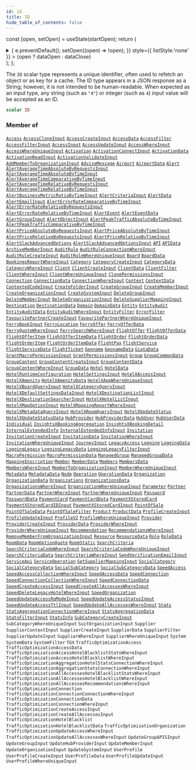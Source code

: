 ```yaml
---
id: id
title: ID
hide_table_of_contents: false
---
```






const [open, setOpen] = useState(startOpen);
return (
<details {...(open ? { open: true } : {})} className="details" style={{ border:'none', boxShadow:'none', background:'var(--ifm-background-color)' }}>
<summary
onClick={(e) => {
e.preventDefault();
setOpen((open) => !open);
}}
style={{ listStyle:'none' }} >
{open ? dataOpen : dataClose}
</summary>
{open && children}
</details>
);
};

The `ID` scalar type represents a unique identifier, often used to refetch an object or as key for a cache. The ID type appears in a JSON response as a String; however, it is not intended to be human-readable. When expected as an input type, any string (such as `"4"`) or integer (such as `4`) input value will be accepted as an ID.

```graphql
scalar ID
```

### Member of

[`Access`](/api/objects/access) <Badge class="badge badge--secondary" text="object"/><Bullet />[`AccessCloneInput`](/api/inputs/access-clone-input) <Badge class="badge badge--secondary" text="input"/><Bullet />[`AccessCreateInput`](/api/inputs/access-create-input) <Badge class="badge badge--secondary" text="input"/><Bullet />[`AccessData`](/api/objects/access-data) <Badge class="badge badge--secondary" text="object"/><Bullet />[`AccessFilter`](/api/inputs/access-filter) <Badge class="badge badge--secondary" text="input"/><Bullet />[`AccessFilterInput`](/api/inputs/access-filter-input) <Badge class="badge badge--secondary" text="input"/><Bullet />[`AccessInput`](/api/inputs/access-input) <Badge class="badge badge--secondary" text="input"/><Bullet />[`AccessUpdateInput`](/api/inputs/access-update-input) <Badge class="badge badge--secondary" text="input"/><Bullet />[`AccessWhereInput`](/api/inputs/access-where-input) <Badge class="badge badge--secondary" text="input"/><Bullet />[`AccessWhereUniqueInput`](/api/inputs/access-where-unique-input) <Badge class="badge badge--secondary" text="input"/><Bullet />[`Activation`](/api/objects/activation) <Badge class="badge badge--secondary" text="object"/><Bullet />[`ActivationConnectInput`](/api/inputs/activation-connect-input) <Badge class="badge badge--secondary" text="input"/><Bullet />[`ActivationData`](/api/objects/activation-data) <Badge class="badge badge--secondary" text="object"/><Bullet />[`ActivationReadInput`](/api/inputs/activation-read-input) <Badge class="badge badge--secondary" text="input"/><Bullet />[`ActivationValidateInput`](/api/inputs/activation-validate-input) <Badge class="badge badge--secondary" text="input"/><Bullet />[`AddMemberToOrganizationInput`](/api/inputs/add-member-to-organization-input) <Badge class="badge badge--secondary" text="input"/><Bullet />[`AdviseMessage`](/api/objects/advise-message) <Badge class="badge badge--secondary" text="object"/><Bullet />[`Airport`](/api/objects/airport) <Badge class="badge badge--secondary" text="object"/><Bullet />[`AirportData`](/api/objects/airport-data) <Badge class="badge badge--secondary" text="object"/><Bullet />[`Alert`](/api/objects/alert) <Badge class="badge badge--secondary" text="object"/><Bullet />[`AlertAverageTimeAbsoluteByRequestsInput`](/api/inputs/alert-average-time-absolute-by-requests-input) <Badge class="badge badge--secondary" text="input"/><Bullet />[`AlertAverageTimeAbsoluteByTimeInput`](/api/inputs/alert-average-time-absolute-by-time-input) <Badge class="badge badge--secondary" text="input"/><Bullet />[`AlertAverageTimeComparativeByTimeInput`](/api/inputs/alert-average-time-comparative-by-time-input) <Badge class="badge badge--secondary" text="input"/><Bullet />[`AlertAverageTimeRelativeByRequestsInput`](/api/inputs/alert-average-time-relative-by-requests-input) <Badge class="badge badge--secondary" text="input"/><Bullet />[`AlertAverageTimeRelativeByTimeInput`](/api/inputs/alert-average-time-relative-by-time-input) <Badge class="badge badge--secondary" text="input"/><Bullet />[`AlertBusinessMetricRatioByTimeInput`](/api/inputs/alert-business-metric-ratio-by-time-input) <Badge class="badge badge--secondary" text="input"/><Bullet />[`AlertCriteriaInput`](/api/inputs/alert-criteria-input) <Badge class="badge badge--secondary" text="input"/><Bullet />[`AlertData`](/api/objects/alert-data) <Badge class="badge badge--secondary" text="object"/><Bullet />[`AlertEmailInput`](/api/inputs/alert-email-input) <Badge class="badge badge--secondary" text="input"/><Bullet />[`AlertErrorRateComparativeByTimeInput`](/api/inputs/alert-error-rate-comparative-by-time-input) <Badge class="badge badge--secondary" text="input"/><Bullet />[`AlertErrorRateRelativeByRequestsInput`](/api/inputs/alert-error-rate-relative-by-requests-input) <Badge class="badge badge--secondary" text="input"/><Bullet />[`AlertErrorRateRelativeByTimeInput`](/api/inputs/alert-error-rate-relative-by-time-input) <Badge class="badge badge--secondary" text="input"/><Bullet />[`AlertEvent`](/api/objects/alert-event) <Badge class="badge badge--secondary" text="object"/><Bullet />[`AlertEventData`](/api/objects/alert-event-data) <Badge class="badge badge--secondary" text="object"/><Bullet />[`AlertGroupInput`](/api/inputs/alert-group-input) <Badge class="badge badge--secondary" text="input"/><Bullet />[`AlertObjectInput`](/api/inputs/alert-object-input) <Badge class="badge badge--secondary" text="input"/><Bullet />[`AlertPeakTrafficAbsoluteByTimeInput`](/api/inputs/alert-peak-traffic-absolute-by-time-input) <Badge class="badge badge--secondary" text="input"/><Bullet />[`AlertPeakTrafficComparativeByTimeInput`](/api/inputs/alert-peak-traffic-comparative-by-time-input) <Badge class="badge badge--secondary" text="input"/><Bullet />[`AlertPriceAbsoluteByRequestsInput`](/api/inputs/alert-price-absolute-by-requests-input) <Badge class="badge badge--secondary" text="input"/><Bullet />[`AlertPriceAbsoluteByTimeInput`](/api/inputs/alert-price-absolute-by-time-input) <Badge class="badge badge--secondary" text="input"/><Bullet />[`AlertPriceRelativeByRequestsInput`](/api/inputs/alert-price-relative-by-requests-input) <Badge class="badge badge--secondary" text="input"/><Bullet />[`AlertPriceRelativeByTimeInput`](/api/inputs/alert-price-relative-by-time-input) <Badge class="badge badge--secondary" text="input"/><Bullet />[`AlertSlackAdvancedOptions`](/api/objects/alert-slack-advanced-options) <Badge class="badge badge--secondary" text="object"/><Bullet />[`AlertSlackAdvancedOptionsInput`](/api/inputs/alert-slack-advanced-options-input) <Badge class="badge badge--secondary" text="input"/><Bullet />[`API`](/api/objects/api) <Badge class="badge badge--secondary" text="object"/><Bullet />[`APIData`](/api/objects/apidata) <Badge class="badge badge--secondary" text="object"/><Bullet />[`ArchiveMemberInput`](/api/inputs/archive-member-input) <Badge class="badge badge--secondary" text="input"/><Bullet />[`AuditRule`](/api/objects/audit-rule) <Badge class="badge badge--secondary" text="object"/><Bullet />[`AuditRuleConnectionWhereInput`](/api/inputs/audit-rule-connection-where-input) <Badge class="badge badge--secondary" text="input"/><Bullet />[`AuditRuleCreateInput`](/api/inputs/audit-rule-create-input) <Badge class="badge badge--secondary" text="input"/><Bullet />[`AuditRuleWhereUniqueInput`](/api/inputs/audit-rule-where-unique-input) <Badge class="badge badge--secondary" text="input"/><Bullet />[`Board`](/api/objects/board) <Badge class="badge badge--secondary" text="object"/><Bullet />[`BoardData`](/api/objects/board-data) <Badge class="badge badge--secondary" text="object"/><Bullet />[`BookingsReportWhereInput`](/api/inputs/bookings-report-where-input) <Badge class="badge badge--secondary" text="input"/><Bullet />[`Category`](/api/objects/category) <Badge class="badge badge--secondary" text="object"/><Bullet />[`CategoryCreateInput`](/api/inputs/category-create-input) <Badge class="badge badge--secondary" text="input"/><Bullet />[`CategoryData`](/api/objects/category-data) <Badge class="badge badge--secondary" text="object"/><Bullet />[`CategoryWhereInput`](/api/inputs/category-where-input) <Badge class="badge badge--secondary" text="input"/><Bullet />[`Client`](/api/objects/client) <Badge class="badge badge--secondary" text="object"/><Bullet />[`ClientCreateInput`](/api/inputs/client-create-input) <Badge class="badge badge--secondary" text="input"/><Bullet />[`ClientData`](/api/objects/client-data) <Badge class="badge badge--secondary" text="object"/><Bullet />[`ClientFilter`](/api/inputs/client-filter) <Badge class="badge badge--secondary" text="input"/><Bullet />[`ClientWhereInput`](/api/inputs/client-where-input) <Badge class="badge badge--secondary" text="input"/><Bullet />[`ClientWhereUniqueInput`](/api/inputs/client-where-unique-input) <Badge class="badge badge--secondary" text="input"/><Bullet />[`ClonePermissionsInput`](/api/inputs/clone-permissions-input) <Badge class="badge badge--secondary" text="input"/><Bullet />[`Connection`](/api/objects/connection) <Badge class="badge badge--secondary" text="object"/><Bullet />[`ConnectionData`](/api/objects/connection-data) <Badge class="badge badge--secondary" text="object"/><Bullet />[`ConnectionWhereInput`](/api/inputs/connection-where-input) <Badge class="badge badge--secondary" text="input"/><Bullet />[`Context`](/api/objects/context) <Badge class="badge badge--secondary" text="object"/><Bullet />[`ContextData`](/api/objects/context-data) <Badge class="badge badge--secondary" text="object"/><Bullet />[`ContextedCodeInput`](/api/inputs/contexted-code-input) <Badge class="badge badge--secondary" text="input"/><Bullet />[`CreateFolderInput`](/api/inputs/create-folder-input) <Badge class="badge badge--secondary" text="input"/><Bullet />[`CreateGroupInput`](/api/inputs/create-group-input) <Badge class="badge badge--secondary" text="input"/><Bullet />[`CreateMemberInput`](/api/inputs/create-member-input) <Badge class="badge badge--secondary" text="input"/><Bullet />[`CreateOrganizationInput`](/api/inputs/create-organization-input) <Badge class="badge badge--secondary" text="input"/><Bullet />[`CreateSystemInput`](/api/inputs/create-system-input) <Badge class="badge badge--secondary" text="input"/><Bullet />[`DeleteGroupInput`](/api/inputs/delete-group-input) <Badge class="badge badge--secondary" text="input"/><Bullet />[`DeleteMemberInput`](/api/inputs/delete-member-input) <Badge class="badge badge--secondary" text="input"/><Bullet />[`DeleteOrganizationInput`](/api/inputs/delete-organization-input) <Badge class="badge badge--secondary" text="input"/><Bullet />[`DeleteSupplierMappingInput`](/api/inputs/delete-supplier-mapping-input) <Badge class="badge badge--secondary" text="input"/><Bullet />[`Destination`](/api/objects/destination) <Badge class="badge badge--secondary" text="object"/><Bullet />[`DestinationData`](/api/objects/destination-data) <Badge class="badge badge--secondary" text="object"/><Bullet />[`Domain`](/api/objects/domain) <Badge class="badge badge--secondary" text="object"/><Bullet />[`DomainData`](/api/objects/domain-data) <Badge class="badge badge--secondary" text="object"/><Bullet />[`Entity`](/api/objects/entity) <Badge class="badge badge--secondary" text="object"/><Bullet />[`EntityAudit`](/api/objects/entity-audit) <Badge class="badge badge--secondary" text="object"/><Bullet />[`EntityAuditData`](/api/objects/entity-audit-data) <Badge class="badge badge--secondary" text="object"/><Bullet />[`EntityAuditWhereInput`](/api/inputs/entity-audit-where-input) <Badge class="badge badge--secondary" text="input"/><Bullet />[`EntityFilter`](/api/inputs/entity-filter) <Badge class="badge badge--secondary" text="input"/><Bullet />[`ErrorFilter`](/api/inputs/error-filter) <Badge class="badge badge--secondary" text="input"/><Bullet />[`FavouritePartnerCreateInput`](/api/inputs/favourite-partner-create-input) <Badge class="badge badge--secondary" text="input"/><Bullet />[`FavouritePartnerWhereUniqueInput`](/api/inputs/favourite-partner-where-unique-input) <Badge class="badge badge--secondary" text="input"/><Bullet />[`FerryBookInput`](/api/inputs/ferry-book-input) <Badge class="badge badge--secondary" text="input"/><Bullet />[`FerryLocation`](/api/objects/ferry-location) <Badge class="badge badge--secondary" text="object"/><Bullet />[`FerryOffer`](/api/objects/ferry-offer) <Badge class="badge badge--secondary" text="object"/><Bullet />[`FerryOfferData`](/api/objects/ferry-offer-data) <Badge class="badge badge--secondary" text="object"/><Bullet />[`FerryQuoteWhereInput`](/api/inputs/ferry-quote-where-input) <Badge class="badge badge--secondary" text="input"/><Bullet />[`FerrySearchWhereInput`](/api/inputs/ferry-search-where-input) <Badge class="badge badge--secondary" text="input"/><Bullet />[`FlightOffer`](/api/objects/flight-offer) <Badge class="badge badge--secondary" text="object"/><Bullet />[`FlightOfferData`](/api/objects/flight-offer-data) <Badge class="badge badge--secondary" text="object"/><Bullet />[`FlightOfferItem`](/api/objects/flight-offer-item) <Badge class="badge badge--secondary" text="object"/><Bullet />[`FlightOfferItemData`](/api/objects/flight-offer-item-data) <Badge class="badge badge--secondary" text="object"/><Bullet />[`FlightOrder`](/api/objects/flight-order) <Badge class="badge badge--secondary" text="object"/><Bullet />[`FlightOrderData`](/api/objects/flight-order-data) <Badge class="badge badge--secondary" text="object"/><Bullet />[`FlightOrderItem`](/api/objects/flight-order-item) <Badge class="badge badge--secondary" text="object"/><Bullet />[`FlightOrderItemData`](/api/objects/flight-order-item-data) <Badge class="badge badge--secondary" text="object"/><Bullet />[`FlightPax`](/api/objects/flight-pax) <Badge class="badge badge--secondary" text="object"/><Bullet />[`FlightService`](/api/objects/flight-service) <Badge class="badge badge--secondary" text="object"/><Bullet />[`FlightServiceData`](/api/objects/flight-service-data) <Badge class="badge badge--secondary" text="object"/><Bullet />[`FlightTicket`](/api/objects/flight-ticket) <Badge class="badge badge--secondary" text="object"/><Bullet />[`Geoname`](/api/objects/geoname) <Badge class="badge badge--secondary" text="object"/><Bullet />[`GeonameData`](/api/objects/geoname-data) <Badge class="badge badge--secondary" text="object"/><Bullet />[`GiataData`](/api/objects/giata-data) <Badge class="badge badge--secondary" text="object"/><Bullet />[`GrantMacroPermissionInput`](/api/inputs/grant-macro-permission-input) <Badge class="badge badge--secondary" text="input"/><Bullet />[`GrantPermissionsInput`](/api/inputs/grant-permissions-input) <Badge class="badge badge--secondary" text="input"/><Bullet />[`Group`](/api/objects/group) <Badge class="badge badge--secondary" text="object"/><Bullet />[`GroupCommonData`](/api/interfaces/group-common-data) <Badge class="badge badge--secondary" text="interface"/><Bullet />[`GroupContent`](/api/objects/group-content) <Badge class="badge badge--secondary" text="object"/><Bullet />[`GroupContentCreateInput`](/api/inputs/group-content-create-input) <Badge class="badge badge--secondary" text="input"/><Bullet />[`GroupContentData`](/api/objects/group-content-data) <Badge class="badge badge--secondary" text="object"/><Bullet />[`GroupContentWhereInput`](/api/inputs/group-content-where-input) <Badge class="badge badge--secondary" text="input"/><Bullet />[`GroupData`](/api/objects/group-data) <Badge class="badge badge--secondary" text="object"/><Bullet />[`Hotel`](/api/objects/hotel) <Badge class="badge badge--secondary" text="object"/><Bullet />[`HotelData`](/api/objects/hotel-data) <Badge class="badge badge--secondary" text="object"/><Bullet />[`HotelRuntimeConfiguration`](/api/objects/hotel-runtime-configuration) <Badge class="badge badge--secondary" text="object"/><Bullet />[`HotelSettingsInput`](/api/inputs/hotel-settings-input) <Badge class="badge badge--secondary" text="input"/><Bullet />[`HotelXAccessInput`](/api/inputs/hotel-xaccess-input) <Badge class="badge badge--secondary" text="input"/><Bullet />[`HotelXAmenity`](/api/objects/hotel-xamenity) <Badge class="badge badge--secondary" text="object"/><Bullet />[`HotelXAmenityData`](/api/objects/hotel-xamenity-data) <Badge class="badge badge--secondary" text="object"/><Bullet />[`HotelXAppWhereUniqueInput`](/api/inputs/hotel-xapp-where-unique-input) <Badge class="badge badge--secondary" text="input"/><Bullet />[`HotelXBoardQueryInput`](/api/inputs/hotel-xboard-query-input) <Badge class="badge badge--secondary" text="input"/><Bullet />[`HotelXCategoryQueryInput`](/api/inputs/hotel-xcategory-query-input) <Badge class="badge badge--secondary" text="input"/><Bullet />[`HotelXDefaultSettingsDataInput`](/api/inputs/hotel-xdefault-settings-data-input) <Badge class="badge badge--secondary" text="input"/><Bullet />[`HotelXDestinationListInput`](/api/inputs/hotel-xdestination-list-input) <Badge class="badge badge--secondary" text="input"/><Bullet />[`HotelXDestinationSearcherInput`](/api/inputs/hotel-xdestination-searcher-input) <Badge class="badge badge--secondary" text="input"/><Bullet />[`HotelXHotelListInput`](/api/inputs/hotel-xhotel-list-input) <Badge class="badge badge--secondary" text="input"/><Bullet />[`HotelXMapOptionInput`](/api/inputs/hotel-xmap-option-input) <Badge class="badge badge--secondary" text="input"/><Bullet />[`HotelXMappingReportWhereInput`](/api/inputs/hotel-xmapping-report-where-input) <Badge class="badge badge--secondary" text="input"/><Bullet />[`HotelXMetadataQueryInput`](/api/inputs/hotel-xmetadata-query-input) <Badge class="badge badge--secondary" text="input"/><Bullet />[`HotelXRoomQueryInput`](/api/inputs/hotel-xroom-query-input) <Badge class="badge badge--secondary" text="input"/><Bullet />[`HotelXUpdateStatus`](/api/objects/hotel-xupdate-status) <Badge class="badge badge--secondary" text="object"/><Bullet />[`HotelXUpdateStatusData`](/api/objects/hotel-xupdate-status-data) <Badge class="badge badge--secondary" text="object"/><Bullet />[`HubProvider`](/api/objects/hub-provider) <Badge class="badge badge--secondary" text="object"/><Bullet />[`HubProviderData`](/api/objects/hub-provider-data) <Badge class="badge badge--secondary" text="object"/><Bullet />[`HubUser`](/api/objects/hub-user) <Badge class="badge badge--secondary" text="object"/><Bullet />[`HubUserData`](/api/objects/hub-user-data) <Badge class="badge badge--secondary" text="object"/><Bullet />[`Individual`](/api/objects/individual) <Badge class="badge badge--secondary" text="object"/><Bullet />[`InsightsXBookingAggregation`](/api/objects/insights-xbooking-aggregation) <Badge class="badge badge--secondary" text="object"/><Bullet />[`InsightsXBookingDetail`](/api/objects/insights-xbooking-detail) <Badge class="badge badge--secondary" text="object"/><Bullet />[`InternalExtendedInfo`](/api/objects/internal-extended-info) <Badge class="badge badge--secondary" text="object"/><Bullet />[`InternalExtendedInfoInput`](/api/inputs/internal-extended-info-input) <Badge class="badge badge--secondary" text="input"/><Bullet />[`Invitation`](/api/objects/invitation) <Badge class="badge badge--secondary" text="object"/><Bullet />[`InvitationCreateInput`](/api/inputs/invitation-create-input) <Badge class="badge badge--secondary" text="input"/><Bullet />[`InvitationData`](/api/objects/invitation-data) <Badge class="badge badge--secondary" text="object"/><Bullet />[`InvitationWhereInput`](/api/inputs/invitation-where-input) <Badge class="badge badge--secondary" text="input"/><Bullet />[`InvitationWhereUniqueInput`](/api/inputs/invitation-where-unique-input) <Badge class="badge badge--secondary" text="input"/><Bullet />[`JourneyInput`](/api/inputs/journey-input) <Badge class="badge badge--secondary" text="input"/><Bullet />[`LegacyAccess`](/api/objects/legacy-access) <Badge class="badge badge--secondary" text="object"/><Bullet />[`Logging`](/api/objects/logging) <Badge class="badge badge--secondary" text="object"/><Bullet />[`LoggingData`](/api/objects/logging-data) <Badge class="badge badge--secondary" text="object"/><Bullet />[`LoggingLegacy`](/api/objects/logging-legacy) <Badge class="badge badge--secondary" text="object"/><Bullet />[`LoggingLegacyData`](/api/objects/logging-legacy-data) <Badge class="badge badge--secondary" text="object"/><Bullet />[`LoggingLegacyFilterInput`](/api/inputs/logging-legacy-filter-input) <Badge class="badge badge--secondary" text="input"/><Bullet />[`MacroPermission`](/api/objects/macro-permission) <Badge class="badge badge--secondary" text="object"/><Bullet />[`MacroPermissionData`](/api/objects/macro-permission-data) <Badge class="badge badge--secondary" text="object"/><Bullet />[`ManagedGroup`](/api/objects/managed-group) <Badge class="badge badge--secondary" text="object"/><Bullet />[`ManagedGroupData`](/api/objects/managed-group-data) <Badge class="badge badge--secondary" text="object"/><Bullet />[`MappingInscription`](/api/objects/mapping-inscription) <Badge class="badge badge--secondary" text="object"/><Bullet />[`Member`](/api/objects/member) <Badge class="badge badge--secondary" text="object"/><Bullet />[`MemberData`](/api/objects/member-data) <Badge class="badge badge--secondary" text="object"/><Bullet />[`Members`](/api/objects/members) <Badge class="badge badge--secondary" text="object"/><Bullet />[`MembersData`](/api/objects/members-data) <Badge class="badge badge--secondary" text="object"/><Bullet />[`MembersWhereInput`](/api/inputs/members-where-input) <Badge class="badge badge--secondary" text="input"/><Bullet />[`MemberToOrganizationInput`](/api/inputs/member-to-organization-input) <Badge class="badge badge--secondary" text="input"/><Bullet />[`MemberWhereUniqueInput`](/api/inputs/member-where-unique-input) <Badge class="badge badge--secondary" text="input"/><Bullet />[`Metadata`](/api/objects/metadata) <Badge class="badge badge--secondary" text="object"/><Bullet />[`MetadataData`](/api/objects/metadata-data) <Badge class="badge badge--secondary" text="object"/><Bullet />[`Node`](/api/interfaces/node) <Badge class="badge badge--secondary" text="interface"/><Bullet />[`Operation`](/api/objects/operation) <Badge class="badge badge--secondary" text="object"/><Bullet />[`OperationData`](/api/objects/operation-data) <Badge class="badge badge--secondary" text="object"/><Bullet />[`Organization`](/api/objects/organization) <Badge class="badge badge--secondary" text="object"/><Bullet />[`OrganizationData`](/api/objects/organization-data) <Badge class="badge badge--secondary" text="object"/><Bullet />[`Organizations`](/api/objects/organizations) <Badge class="badge badge--secondary" text="object"/><Bullet />[`OrganizationsData`](/api/objects/organizations-data) <Badge class="badge badge--secondary" text="object"/><Bullet />[`OrganizationsWhereInput`](/api/inputs/organizations-where-input) <Badge class="badge badge--secondary" text="input"/><Bullet />[`OrganizationWhereUniqueInput`](/api/inputs/organization-where-unique-input) <Badge class="badge badge--secondary" text="input"/><Bullet />[`Parameter`](/api/objects/parameter) <Badge class="badge badge--secondary" text="object"/><Bullet />[`Partner`](/api/objects/partner) <Badge class="badge badge--secondary" text="object"/><Bullet />[`PartnerData`](/api/objects/partner-data) <Badge class="badge badge--secondary" text="object"/><Bullet />[`PartnerWhereInput`](/api/inputs/partner-where-input) <Badge class="badge badge--secondary" text="input"/><Bullet />[`PartnerWhereUniqueInput`](/api/inputs/partner-where-unique-input) <Badge class="badge badge--secondary" text="input"/><Bullet />[`Password`](/api/objects/password) <Badge class="badge badge--secondary" text="object"/><Bullet />[`PasswordData`](/api/objects/password-data) <Badge class="badge badge--secondary" text="object"/><Bullet />[`PaymentCard`](/api/objects/payment-card) <Badge class="badge badge--secondary" text="object"/><Bullet />[`PaymentCardData`](/api/objects/payment-card-data) <Badge class="badge badge--secondary" text="object"/><Bullet />[`PaymentXStoredCard`](/api/objects/payment-xstored-card) <Badge class="badge badge--secondary" text="object"/><Bullet />[`PaymentXStoredCardIDInput`](/api/inputs/payment-xstored-card-idinput) <Badge class="badge badge--secondary" text="input"/><Bullet />[`PaymentXStoredCardInput`](/api/inputs/payment-xstored-card-input) <Badge class="badge badge--secondary" text="input"/><Bullet />[`PointOfSale`](/api/objects/point-of-sale) <Badge class="badge badge--secondary" text="object"/><Bullet />[`PointOfSaleData`](/api/objects/point-of-sale-data) <Badge class="badge badge--secondary" text="object"/><Bullet />[`PointOfSaleFilter`](/api/inputs/point-of-sale-filter) <Badge class="badge badge--secondary" text="input"/><Bullet />[`Product`](/api/objects/product) <Badge class="badge badge--secondary" text="object"/><Bullet />[`ProductData`](/api/objects/product-data) <Badge class="badge badge--secondary" text="object"/><Bullet />[`ProfileCreateInput`](/api/inputs/profile-create-input) <Badge class="badge badge--secondary" text="input"/><Bullet />[`ProfileUpdateInput`](/api/inputs/profile-update-input) <Badge class="badge badge--secondary" text="input"/><Bullet />[`ProfileV2`](/api/objects/profile-v2) <Badge class="badge badge--secondary" text="object"/><Bullet />[`ProfileWhereUniqueInput`](/api/inputs/profile-where-unique-input) <Badge class="badge badge--secondary" text="input"/><Bullet />[`Provider`](/api/objects/provider) <Badge class="badge badge--secondary" text="object"/><Bullet />[`ProviderCreateInput`](/api/inputs/provider-create-input) <Badge class="badge badge--secondary" text="input"/><Bullet />[`ProviderData`](/api/objects/provider-data) <Badge class="badge badge--secondary" text="object"/><Bullet />[`ProviderWhereInput`](/api/inputs/provider-where-input) <Badge class="badge badge--secondary" text="input"/><Bullet />[`ProviderWhereUniqueInput`](/api/inputs/provider-where-unique-input) <Badge class="badge badge--secondary" text="input"/><Bullet />[`Recommendation`](/api/objects/recommendation) <Badge class="badge badge--secondary" text="object"/><Bullet />[`RecommendationsWhereInput`](/api/inputs/recommendations-where-input) <Badge class="badge badge--secondary" text="input"/><Bullet />[`RemoveMemberFromOrganizationInput`](/api/inputs/remove-member-from-organization-input) <Badge class="badge badge--secondary" text="input"/><Bullet />[`Resource`](/api/objects/resource) <Badge class="badge badge--secondary" text="object"/><Bullet />[`ResourceData`](/api/objects/resource-data) <Badge class="badge badge--secondary" text="object"/><Bullet />[`Role`](/api/objects/role) <Badge class="badge badge--secondary" text="object"/><Bullet />[`RoleData`](/api/objects/role-data) <Badge class="badge badge--secondary" text="object"/><Bullet />[`RoomData`](/api/objects/room-data) <Badge class="badge badge--secondary" text="object"/><Bullet />[`RoomOptionQuote`](/api/objects/room-option-quote) <Badge class="badge badge--secondary" text="object"/><Bullet />[`RoomStatic`](/api/objects/room-static) <Badge class="badge badge--secondary" text="object"/><Bullet />[`SearchCriteria`](/api/objects/search-criteria) <Badge class="badge badge--secondary" text="object"/><Bullet />[`SearchCriteriaCodeWhereInput`](/api/inputs/search-criteria-code-where-input) <Badge class="badge badge--secondary" text="input"/><Bullet />[`SearchCriteriaCodeWhereUniqueInput`](/api/inputs/search-criteria-code-where-unique-input) <Badge class="badge badge--secondary" text="input"/><Bullet />[`SearchCriteriaData`](/api/objects/search-criteria-data) <Badge class="badge badge--secondary" text="object"/><Bullet />[`SearchCriteriaWhereInput`](/api/inputs/search-criteria-where-input) <Badge class="badge badge--secondary" text="input"/><Bullet />[`SendVerificationEmailInput`](/api/inputs/send-verification-email-input) <Badge class="badge badge--secondary" text="input"/><Bullet />[`ServiceApi`](/api/objects/service-api) <Badge class="badge badge--secondary" text="object"/><Bullet />[`ServiceOperation`](/api/objects/service-operation) <Badge class="badge badge--secondary" text="object"/><Bullet />[`SetSupplierMappingInput`](/api/inputs/set-supplier-mapping-input) <Badge class="badge badge--secondary" text="input"/><Bullet />[`SocialCategory`](/api/objects/social-category) <Badge class="badge badge--secondary" text="object"/><Bullet />[`SocialCategoryData`](/api/objects/social-category-data) <Badge class="badge badge--secondary" text="object"/><Bullet />[`SocialSubCategory`](/api/objects/social-sub-category) <Badge class="badge badge--secondary" text="object"/><Bullet />[`SocialSubCategoryData`](/api/objects/social-sub-category-data) <Badge class="badge badge--secondary" text="object"/><Bullet />[`SpeedAccess`](/api/objects/speed-access) <Badge class="badge badge--secondary" text="object"/><Bullet />[`SpeedAccessCollectionWhereInput`](/api/inputs/speed-access-collection-where-input) <Badge class="badge badge--secondary" text="input"/><Bullet />[`SpeedAccessData`](/api/objects/speed-access-data) <Badge class="badge badge--secondary" text="object"/><Bullet />[`SpeedConnection`](/api/objects/speed-connection) <Badge class="badge badge--secondary" text="object"/><Bullet />[`SpeedConnectionCollectionWhereInput`](/api/inputs/speed-connection-collection-where-input) <Badge class="badge badge--secondary" text="input"/><Bullet />[`SpeedConnectionData`](/api/objects/speed-connection-data) <Badge class="badge badge--secondary" text="object"/><Bullet />[`SpeedCreateAccessInput`](/api/inputs/speed-create-access-input) <Badge class="badge badge--secondary" text="input"/><Bullet />[`SpeedCreateAllAccessesWhereInput`](/api/inputs/speed-create-all-accesses-where-input) <Badge class="badge badge--secondary" text="input"/><Bullet />[`SpeedDeleteLegacyHotelWhereInput`](/api/inputs/speed-delete-legacy-hotel-where-input) <Badge class="badge badge--secondary" text="input"/><Bullet />[`SpeedOrganization`](/api/objects/speed-organization) <Badge class="badge badge--secondary" text="object"/><Bullet />[`SpeedUpdateAccessRqModeInput`](/api/inputs/speed-update-access-rq-mode-input) <Badge class="badge badge--secondary" text="input"/><Bullet />[`SpeedUpdateAccessStatusInput`](/api/inputs/speed-update-access-status-input) <Badge class="badge badge--secondary" text="input"/><Bullet />[`SpeedUpdateAccessTtlInput`](/api/inputs/speed-update-access-ttl-input) <Badge class="badge badge--secondary" text="input"/><Bullet />[`SpeedUpdateAllAccessesWhereInput`](/api/inputs/speed-update-all-accesses-where-input) <Badge class="badge badge--secondary" text="input"/><Bullet />[`Stats`](/api/objects/stats) <Badge class="badge badge--secondary" text="object"/><Bullet />[`StatsAggregationConnectionWhereInput`](/api/inputs/stats-aggregation-connection-where-input) <Badge class="badge badge--secondary" text="input"/><Bullet />[`StatsAggregationData`](/api/objects/stats-aggregation-data) <Badge class="badge badge--secondary" text="object"/><Bullet />[`StatsFilterInput`](/api/inputs/stats-filter-input) <Badge class="badge badge--secondary" text="input"/><Bullet />[`StatsInfo`](/api/objects/stats-info) <Badge class="badge badge--secondary" text="object"/><Bullet />[`SubCategoryCreateInput`](/api/inputs/sub-category-create-input) <Badge class="badge badge--secondary" text="input"/><Bullet />[`SubCategoryWhereUniqueInput`](/api/inputs/sub-category-where-unique-input) <Badge class="badge badge--secondary" text="input"/><Bullet />[`SuitOrganizationInput`](/api/inputs/suit-organization-input) <Badge class="badge badge--secondary" text="input"/><Bullet />[`Supplier`](/api/objects/supplier) <Badge class="badge badge--secondary" text="object"/><Bullet />[`SupplierContextInput`](/api/inputs/supplier-context-input) <Badge class="badge badge--secondary" text="input"/><Bullet />[`SupplierCreateInput`](/api/inputs/supplier-create-input) <Badge class="badge badge--secondary" text="input"/><Bullet />[`SupplierData`](/api/objects/supplier-data) <Badge class="badge badge--secondary" text="object"/><Bullet />[`SupplierFilter`](/api/inputs/supplier-filter) <Badge class="badge badge--secondary" text="input"/><Bullet />[`SupplierUpdateInput`](/api/inputs/supplier-update-input) <Badge class="badge badge--secondary" text="input"/><Bullet />[`SupplierWhereInput`](/api/inputs/supplier-where-input) <Badge class="badge badge--secondary" text="input"/><Bullet />[`SupplierWhereUniqueInput`](/api/inputs/supplier-where-unique-input) <Badge class="badge badge--secondary" text="input"/><Bullet />[`System`](/api/objects/system) <Badge class="badge badge--secondary" text="object"/><Bullet />[`SystemData`](/api/objects/system-data) <Badge class="badge badge--secondary" text="object"/><Bullet />[`SystemFilter`](/api/inputs/system-filter) <Badge class="badge badge--secondary" text="input"/><Bullet />[`TGX`](/api/objects/tgx) <Badge class="badge badge--secondary" text="object"/><Bullet />[`TrafficOptimizationAccess`](/api/objects/traffic-optimization-access) <Badge class="badge badge--secondary" text="object"/><Bullet />[`TrafficOptimizationAccessData`](/api/objects/traffic-optimization-access-data) <Badge class="badge badge--secondary" text="object"/><Bullet />[`TrafficOptimizationAccessHotelBlacklistStatsWhereInput`](/api/inputs/traffic-optimization-access-hotel-blacklist-stats-where-input) <Badge class="badge badge--secondary" text="input"/><Bullet />[`TrafficOptimizationAccessHotelBlacklistWhereInput`](/api/inputs/traffic-optimization-access-hotel-blacklist-where-input) <Badge class="badge badge--secondary" text="input"/><Bullet />[`TrafficOptimizationAggregationHotelStatsConnectionWhereInput`](/api/inputs/traffic-optimization-aggregation-hotel-stats-connection-where-input) <Badge class="badge badge--secondary" text="input"/><Bullet />[`TrafficOptimizationAggregationStatsConnectionWhereInput`](/api/inputs/traffic-optimization-aggregation-stats-connection-where-input) <Badge class="badge badge--secondary" text="input"/><Bullet />[`TrafficOptimizationAllAccessesHotelBlacklistStatsWhereInput`](/api/inputs/traffic-optimization-all-accesses-hotel-blacklist-stats-where-input) <Badge class="badge badge--secondary" text="input"/><Bullet />[`TrafficOptimizationAllAccessesHotelBlacklistWhereInput`](/api/inputs/traffic-optimization-all-accesses-hotel-blacklist-where-input) <Badge class="badge badge--secondary" text="input"/><Bullet />[`TrafficOptimizationAllAccessesRecommendationsWhereInput`](/api/inputs/traffic-optimization-all-accesses-recommendations-where-input) <Badge class="badge badge--secondary" text="input"/><Bullet />[`TrafficOptimizationConnection`](/api/objects/traffic-optimization-connection) <Badge class="badge badge--secondary" text="object"/><Bullet />[`TrafficOptimizationConnectionConnectionWhereInput`](/api/inputs/traffic-optimization-connection-connection-where-input) <Badge class="badge badge--secondary" text="input"/><Bullet />[`TrafficOptimizationConnectionData`](/api/objects/traffic-optimization-connection-data) <Badge class="badge badge--secondary" text="object"/><Bullet />[`TrafficOptimizationConnectionWhereInput`](/api/inputs/traffic-optimization-connection-where-input) <Badge class="badge badge--secondary" text="input"/><Bullet />[`TrafficOptimizationCreateAccessInput`](/api/inputs/traffic-optimization-create-access-input) <Badge class="badge badge--secondary" text="input"/><Bullet />[`TrafficOptimizationCreateAllAccessesInput`](/api/inputs/traffic-optimization-create-all-accesses-input) <Badge class="badge badge--secondary" text="input"/><Bullet />[`TrafficOptimizationHotelBlacklist`](/api/objects/traffic-optimization-hotel-blacklist) <Badge class="badge badge--secondary" text="object"/><Bullet />[`TrafficOptimizationHotelBlacklistData`](/api/objects/traffic-optimization-hotel-blacklist-data) <Badge class="badge badge--secondary" text="object"/><Bullet />[`TrafficOptimizationOrganization`](/api/objects/traffic-optimization-organization) <Badge class="badge badge--secondary" text="object"/><Bullet />[`TrafficOptimizationUpdateAccessWhereInput`](/api/inputs/traffic-optimization-update-access-where-input) <Badge class="badge badge--secondary" text="input"/><Bullet />[`TrafficOptimizationUpdateAllAccessesWhereInput`](/api/inputs/traffic-optimization-update-all-accesses-where-input) <Badge class="badge badge--secondary" text="input"/><Bullet />[`UpdateGroupAPISInput`](/api/inputs/update-group-apisinput) <Badge class="badge badge--secondary" text="input"/><Bullet />[`UpdateGroupInput`](/api/inputs/update-group-input) <Badge class="badge badge--secondary" text="input"/><Bullet />[`UpdateHubProviderInput`](/api/inputs/update-hub-provider-input) <Badge class="badge badge--secondary" text="input"/><Bullet />[`UpdateMemberInput`](/api/inputs/update-member-input) <Badge class="badge badge--secondary" text="input"/><Bullet />[`UpdateOrganizationInput`](/api/inputs/update-organization-input) <Badge class="badge badge--secondary" text="input"/><Bullet />[`UpdateSystemInput`](/api/inputs/update-system-input) <Badge class="badge badge--secondary" text="input"/><Bullet />[`UserProfile`](/api/objects/user-profile) <Badge class="badge badge--secondary" text="object"/><Bullet />[`UserProfileCreateInput`](/api/inputs/user-profile-create-input) <Badge class="badge badge--secondary" text="input"/><Bullet />[`UserProfileData`](/api/objects/user-profile-data) <Badge class="badge badge--secondary" text="object"/><Bullet />[`UserProfileUpdateInput`](/api/inputs/user-profile-update-input) <Badge class="badge badge--secondary" text="input"/><Bullet />[`UserProfileWhereUniqueInput`](/api/inputs/user-profile-where-unique-input) <Badge class="badge badge--secondary" text="input"/>
